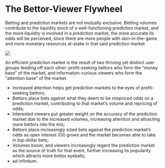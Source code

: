 
# The Bettor-Viewer Flywheel

Betting and prediction markets are not mutually exclusive. Betting volumes contribute to the liquidity stock of a well-functioning prediction market, and the more liquidity is involved in a prediction market, the more accurate its odds will be perceived, since there are more people with skin-in-the-game and more monetary resources at-stake in that said prediction market.

<Image
  src="/images/concepts/bettor-viewer-flywheel.png"
  width={2000}
  height={700}
/>

An efficient prediction market is the result of two thriving yet distinct user groups feeding off each other: profit-seeking bettors who form the “money base” of the market, and information-curious viewers who form the “attention base” of the market.
- Increased attention helps get prediction markets to the eyes of profit-seeking bettors;
- Bettors place bets against what they deem to be mispriced odds on a prediction market, contributing to that market’s volume and repricing of odds;
- Interested viewers put greater weight on the accuracy of the prediction market due to the increased volumes, increasing attention and attracting more bettors into the mix;
- Bettors place increasingly sized bets against the prediction market’s odds as open interest (OI) grows and the market becomes able to take in top-dollar bets;
- Volumes boom, and viewers increasingly regard the prediction market as the source of truth for that event, further increasing its popularity which attracts more bettor eyeballs;
- ad infinitum.

